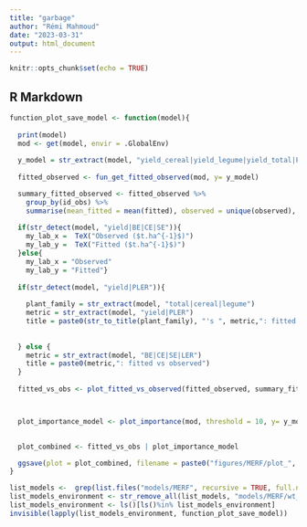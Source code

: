 ```yaml
---
title: "garbage"
author: "Rémi Mahmoud"
date: "2023-03-31"
output: html_document
---
```


```r
knitr::opts_chunk$set(echo = TRUE)
```

## R Markdown

```r

function_plot_save_model <- function(model){
  
  print(model)
  mod <- get(model, envir = .GlobalEnv)
  
  y_model = str_extract(model, "yield_cereal|yield_legume|yield_total|PLER_cereal|PLER_legume|LER|BE|CE|SE")
  
  fitted_observed <- fun_get_fitted_observed(mod, y= y_model)

  summary_fitted_observed <- fitted_observed %>%
    group_by(id_obs) %>% 
    summarise(mean_fitted = mean(fitted), observed = unique(observed), .groups = "drop")
  
  if(str_detect(model, "yield|BE|CE|SE")){
    my_lab_x =  TeX("Observed ($t.ha^{-1}$)")
    my_lab_y =  TeX("Fitted ($t.ha^{-1}$)")
  }else{
    my_lab_x = "Observed"
    my_lab_y = "Fitted"}
  
  if(str_detect(model, "yield|PLER")){
    
    plant_family = str_extract(model, "total|cereal|legume")
    metric = str_extract(model, "yield|PLER")
    title = paste0(str_to_title(plant_family), "'s ", metric,": fitted vs observed")
    
    
  } else {
    metric = str_extract(model, "BE|CE|SE|LER")
    title = paste0(metric,": fitted vs observed")
  }
  
  fitted_vs_obs <- plot_fitted_vs_observed(fitted_observed, summary_fitted_observed, my_title = title,lab_y = my_lab_y, lab_x = my_lab_x, size_text = 18)



  plot_importance_model <- plot_importance(mod, threshold = 10, y= y_model, size_text = 18, add_marginal_plots = FALSE)

  
  plot_combined <- fitted_vs_obs | plot_importance_model

  ggsave(plot = plot_combined, filename = paste0("figures/MERF/plot_", model, ".png"), dpi = "retina", height =18, width  = 18)
}


```





```r


list_models <-  grep(list.files("models/MERF", recursive = TRUE, full.names = TRUE), pattern='models_train|BE|CE|SE', invert=TRUE, value=TRUE)
list_models_environment <- str_remove_all(list_models, "models/MERF/wt_pea/|models/MERF/all_species/|models/MERF/wt_fababean/|.rds")
list_models_environment <- ls()[ls()%in% list_models_environment]
invisible(lapply(list_models_environment, function_plot_save_model))


```

